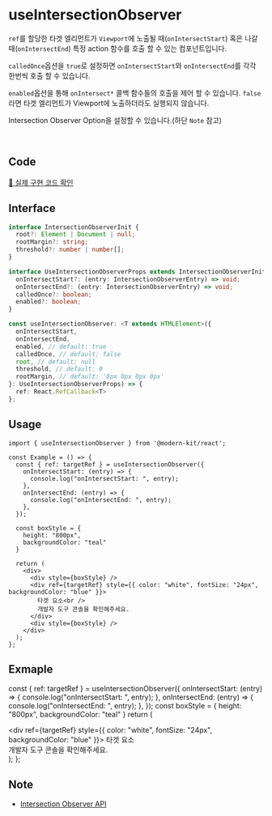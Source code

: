 
# useIntersectionObserver

`ref`를 할당한 타겟 엘리먼트가 `Viewport`에 노출될 때(`onIntersectStart`) 혹은 나갈 때(`onIntersectEnd`) 특정 action 함수를 호출 할 수 있는 컴포넌트입니다.

`calledOnce`옵션을 `true`로 설정하면 `onIntersectStart`와 `onIntersectEnd`를 각각 한번씩 호출 할 수 있습니다.

`enabled`옵션을 통해 `onIntersect*` 콜백 함수들의 호출을 제어 할 수 있습니다. `false`라면 타겟 엘리먼트가 Viewport에 노출하더라도 실행되지 않습니다.

Intersection Observer Option을 설정할 수 있습니다.(하단 `Note` 참고)

<br />

## Code
[🔗 실제 구현 코드 확인](https://github.com/modern-agile-team/modern-kit/blob/main/packages/react/src/hooks/useIntersectionObserver/index.ts)

## Interface
```ts title="typescript"
interface IntersectionObserverInit {
  root?: Element | Document | null;
  rootMargin?: string;
  threshold?: number | number[];
}

interface UseIntersectionObserverProps extends IntersectionObserverInit {
  onIntersectStart?: (entry: IntersectionObserverEntry) => void;
  onIntersectEnd?: (entry: IntersectionObserverEntry) => void;
  calledOnce?: boolean;
  enabled?: boolean;
}
```
```ts title="typescript"
const useIntersectionObserver: <T extends HTMLElement>({
  onIntersectStart,
  onIntersectEnd,
  enabled, // default: true
  calledOnce, // default: false
  root, // default: null
  threshold, // default: 0
  rootMargin, // default: '0px 0px 0px 0px'
}: UseIntersectionObserverProps) => { 
  ref: React.RefCallback<T> 
};
```

## Usage
```tsx title="typescript"
import { useIntersectionObserver } from '@modern-kit/react';

const Example = () => {
  const { ref: targetRef } = useIntersectionObserver({
    onIntersectStart: (entry) => {
      console.log("onIntersectStart: ", entry);
    },
    onIntersectEnd: (entry) => {
      console.log("onIntersectEnd: ", entry);
    },
  });
  
  const boxStyle = {
    height: "800px", 
    backgroundColor: "teal"
  }

  return (
    <div>
      <div style={boxStyle} />
      <div ref={targetRef} style={{ color: "white", fontSize: "24px", backgroundColor: "blue" }}>
        타겟 요소<br />
        개발자 도구 콘솔을 확인해주세요.
      </div>
      <div style={boxStyle} />
    </div>
  );
};
```

## Exmaple

  const { ref: targetRef } = useIntersectionObserver({
    onIntersectStart: (entry) => {
      console.log("onIntersectStart: ", entry);
    },
    onIntersectEnd: (entry) => {
      console.log("onIntersectEnd: ", entry);
    },
  });
  const boxStyle = {
    height: "800px", 
    backgroundColor: "teal"
  }
  return (
    <div>
      <div style={boxStyle} />
      <div ref={targetRef} style={{ color: "white", fontSize: "24px", backgroundColor: "blue" }}>
        타겟 요소<br />
        개발자 도구 콘솔을 확인해주세요.
      </div>
      <div style={boxStyle} />
    </div>
  );
};

<Example />

## Note
- [Intersection Observer API](https://developer.mozilla.org/ko/docs/Web/API/IntersectionObserver)